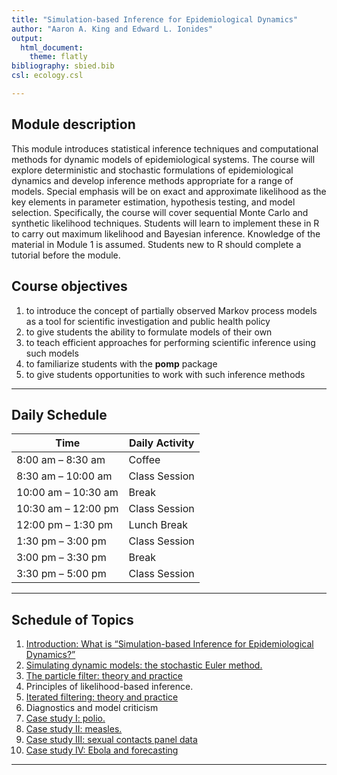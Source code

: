 ```yaml
---
title: "Simulation-based Inference for Epidemiological Dynamics"
author: "Aaron A. King and Edward L. Ionides"
output:
  html_document:
    theme: flatly
bibliography: sbied.bib
csl: ecology.csl

---
```


## Module description
This module introduces statistical inference techniques and computational methods for dynamic models of epidemiological systems. The course will explore deterministic and stochastic formulations of epidemiological dynamics and develop inference methods appropriate for a range of models. Special emphasis will be on exact and approximate likelihood as the key elements in parameter estimation, hypothesis testing, and model selection. Specifically, the course will cover sequential Monte Carlo and synthetic likelihood techniques. Students will learn to implement these in R to carry out maximum likelihood and Bayesian inference. Knowledge of the material in Module 1 is assumed. Students new to R should complete a tutorial before the module.

## Course objectives

1. to introduce the concept of partially observed Markov process models as a tool for scientific investigation and public health policy
1. to give students the ability to formulate models of their own
1. to teach efficient approaches for performing scientific inference using such models
1. to familiarize students with the **pomp** package
1. to give students opportunities to work with such inference methods

----------------------

## Daily Schedule

**Time** | **Daily Activity**
-----------|------------
8:00 am -- 8:30 am | Coffee
8:30 am -- 10:00 am | Class Session
10:00 am -- 10:30 am | Break
10:30 am -- 12:00 pm | Class Session
12:00 pm -- 1:30 pm | Lunch Break
1:30 pm -- 3:00 pm | Class Session
3:00 pm -- 3:30 pm | Break
3:30 pm -- 5:00 pm | Class Session

----------------------

## Schedule of Topics


1. [Introduction: What is "Simulation-based Inference for Epidemiological Dynamics?"](./intro/intro.html)
2. [Simulating dynamic models: the stochastic Euler method.](./stochsim/stochsim.html)
3. [The particle filter: theory and practice](./pfilter/pfilter.html)
1. Principles of likelihood-based inference.
1. [Iterated filtering: theory and practice](./mif/mif.html)
1. Diagnostics and model criticism
1. [Case study I: polio.](./polio/polio.html)
1. [Case study II: measles.](./measles/measles.html)
1. [Case study III: sexual contacts panel data](./contacts/contacts.html)
1. [Case study IV: Ebola and forecasting](./ebola/ebola.html)

 
----------------------
